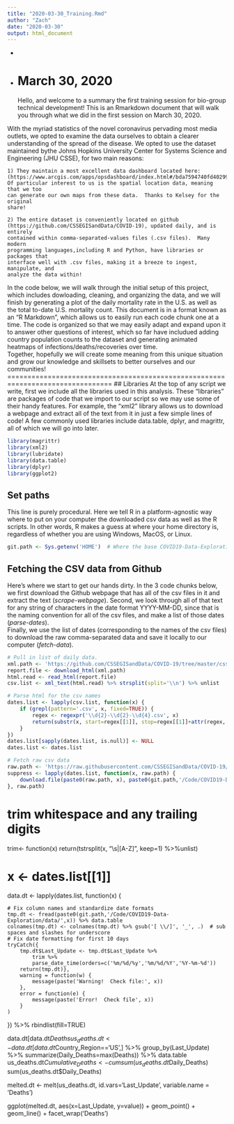 ```yaml
---
title: "2020-03-30_Training.Rmd"
author: "Zach"
date: "2020-03-30"
output: html_document
---
```

*
*
# March 30, 2020
Hello, and welcome to a summary the first training session for bio-group technical
development!  This is an Rmarkdown document that will walk you through what we 
did in the first session on March 30, 2020.

With the myriad statistics of the novel coronavirus pervading most media outlets, 
we opted to examine the data ourselves to obtain a clearer understanding of the 
spread of the disease.  We opted to use the dataset maintained bythe Johns Hopkins 
University Center for Systems Science and Engineering (JHU CSSE), for two main
reasons:

    1) They maintain a most excellent data dashboard located here: 
    (https://www.arcgis.com/apps/opsdashboard/index.html#/bda7594740fd40299423467b48e9ecf6) 
    Of particular interest to us is the spatial location data, meaning that we too
    can generate our own maps from these data.  Thanks to Kelsey for the original 
    share!
    
    2) The entire dataset is conveniently located on github 
    (https://github.com/CSSEGISandData/COVID-19), updated daily, and is entirely 
    contained within comma-separated-values files (.csv files).  Many modern 
    programming languages,including R and Python, have libraries or packages that 
    interface well with .csv files, making it a breeze to ingest, manipulate, and 
    analyze the data within!
    
In the code below, we will walk through the initial setup of this project, which
includes dowloading, cleaning, and organizing the data, and we will finish by
generating a plot of the daily mortality rate in the U.S. as well as the total 
to-date U.S. mortality count.  This document is in a format known as an "R Markdown",
which allows us to easily run each code chunk one at a time.  The code is 
organized so that we may easily adapt and expand upon it to answer other questions 
of interest, which so far have includued adding country population counts to the 
dataset and generating animated heatmaps of infections/deaths/recoveries over time.  
Together, hopefully we will create some meaning from this unique situation and 
grow our knowledge and skillsets to better ourselves and our communities!  
*
*
================================================================================
*
*
## Libraries
At the top of any script we write, first we include all the libraries used in this
analysis.   These "libraries" are packages of code that we import to our script 
so we may use some of their handy features.  For example, the "xml2" library allows
us to download a webpage and extract all of the text from it in just a few simple
lines of code!  A few commonly used libraries include data.table, dplyr, and 
magrittr, all of which we will go into later.
```r
library(magrittr)
library(xml2)
library(lubridate)
library(data.table)
library(dplyr)
library(ggplot2)
```


## Set paths
This line is purely procedural.  Here we tell R in a platform-agnostic way where 
to put on your computer the downloaded csv data as well as the R scripts.  In 
other words, R makes a guess at where your home directory is, regardless of whether
you are using Windows, MacOS, or Linux.
```r
git.path <- Sys.getenv('HOME')  # Where the base COVID19-Data-Exploration folder lives.
```


## Fetching the CSV data from Github
Here's where we start to get our hands dirty.  In the 3 code chunks below, we 
first download the Github webpage that has all of the csv files in it and extract 
the text (*scrape-webpage*).  Second, we look through all of that text for any
string of characters in the date format YYYY-MM-DD, since that is the naming 
convention for all of the csv files, and make a list of those dates (*parse-dates*).  
Finally, we use the list of dates (corresponding to the names of the csv files)
to download the raw comma-separated data and save it locally to our computer 
(*fetch-data*).

```r
# Pull in list of daily data. 
xml.path <- 'https://github.com/CSSEGISandData/COVID-19/tree/master/csse_covid_19_data/csse_covid_19_daily_reports'
report.file <- download_html(xml.path)
html.read <- read_html(report.file)
csv.list <- xml_text(html.read) %>% strsplit(split='\\n') %>% unlist
```

```r
# Parse html for the csv names
dates.list <- lapply(csv.list, function(x) {
    if (grepl(pattern='.csv', x, fixed=TRUE)) { 
        regex <- regexpr('\\d{2}-\\d{2}-\\d{4}.csv', x)
        return(substr(x, start=regex[[1]], stop=regex[[1]]+attr(regex, 'match.length')))
    }
})
dates.list[sapply(dates.list, is.null)] <- NULL
dates.list <- dates.list
```

```r
# Fetch raw csv data
raw.path <- 'https://raw.githubusercontent.com/CSSEGISandData/COVID-19/master/csse_covid_19_data/csse_covid_19_daily_reports/'
suppress <- lapply(dates.list, function(x, raw.path) {
    download.file(paste0(raw.path, x), paste0(git.path,'/Code/COVID19-Data-Exploration/data/',x))
}, raw.path)
```


# trim whitespace and any trailing digits
trim<- function(x) return(tstrsplit(x, "\\s|[A-Z]", keep=1) %>%unlist)

# x <- dates.list[[1]]
data.dt <- lapply(dates.list, function(x) {
    
    # Fix column names and standardize date formats
    tmp.dt <- fread(paste0(git.path,'/Code/COVID19-Data-Exploration/data/',x)) %>% data.table
    colnames(tmp.dt) <- colnames(tmp.dt) %>% gsub('[ \\/]', '_', .)  # sub spaces and slashes for underscore
    # Fix date formatting for first 10 days
    tryCatch({
        tmp.dt$Last_Update <- tmp.dt$Last_Update %>% 
            trim %>% 
            parse_date_time(orders=c('%m/%d/%y','%m/%d/%Y','%Y-%m-%d'))
        return(tmp.dt)},
        warning = function(w) {
            message(paste('Warning!  Check file:', x))
        },
        error = function(e) {
            message(paste('Error!  Check file', x))
        }
    )
}) %>% rbindlist(fill=TRUE)

data.dt[data.dt$Deaths%>%is.na, 'Deaths'] <- 0
us_deaths.dt <- data.dt[data.dt$Country_Region=='US',] %>% group_by(Last_Update) %>% summarize(Daily_Deaths=max(Deaths)) %>% data.table
us_deaths.dt$Cumulative_Deaths <- cumsum(us_deaths.dt$Daily_Deaths)
sum(us_deaths.dt$Daily_Deaths)

melted.dt <- melt(us_deaths.dt, id.vars='Last_Update', variable.name = 'Deaths')

ggplot(melted.dt, aes(x=Last_Update, y=value)) +
    geom_point() + 
    geom_line() + 
    facet_wrap('Deaths')

    

